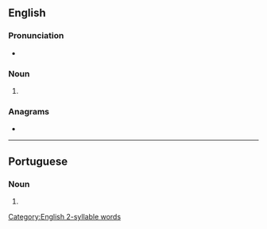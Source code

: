 {{also|légumes}}
==English==

===Pronunciation===
* {{IPA|en|/lɪˈɡjuːmz/|/ˈlɛɡjuːmz/}}

===Noun===
{{head|en|noun form}}

# {{plural of|en|legume}}

===Anagrams===
* {{anagrams|en|a=eeglmsu|emulges}}

[[Category:English 2-syllable words]]

----

==Portuguese==

===Noun===
{{head|pt|noun form}}

# {{plural of|pt|legume}}